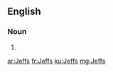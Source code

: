 ==English==

===Noun===
{{head|en}}

# {{plural of|Jeff}}

[[ar:Jeffs]]
[[fr:Jeffs]]
[[ku:Jeffs]]
[[mg:Jeffs]]